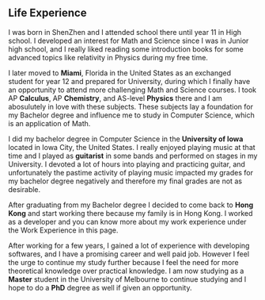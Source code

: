 ## Life Experience

I was born in ShenZhen and I attended school there until year 11 in High school. 
I developed an interest for Math and Science since I was in Junior high school, 
and I really liked reading some introduction books for some advanced topics 
like relativity in Physics during my free time. 

I later moved to **Miami**, Florida in the United States as an exchanged student for year 12 
and prepared for University, during which I finally have an opportunity to attend more challenging 
Math and Science courses. I took AP **Calculus**, AP **Chemistry**, and AS-level **Physics** there and 
I am abosulutely in love with these subjects. These subjects lay a foundation for my Bachelor degree and 
influence me to study in Computer Science, which is an application of Math. 

I did my bachelor degree in Computer Science in the **University of Iowa** located in 
Iowa City, the United States. I really enjoyed playing music at that time and I played as **guitarist** 
in some bands and performed on stages in my University. I devoted a lot of hours into playing and practicing 
guitar, and unfortunately the pastime activity of playing music impacted my grades for my bachelor degree 
negatively and therefore my final grades are not as desirable. 

After graduating from my Bachelor degree I decided to come back to **Hong Kong** and start working there 
because my family is in Hong Kong. I worked as a developer and you can know more about my work experience under the 
Work Experience in this page. 

After working for a few years, I gained a lot of experience with developing softwares, and I have a promising 
career and well paid job. However I feel the urge to continue my study further because I feel the need for more 
theoretical knowledge over practical knowledge. I am now studying as a **Master** student in the University of Melbourne 
to continue studying and I hope to do a **PhD** degree as well if given an opportunity. 
